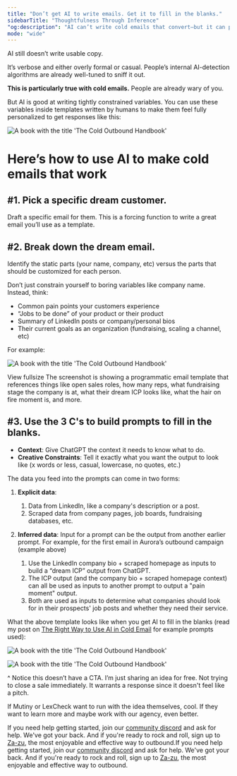 ```yaml
---
title: "Don’t get AI to write emails. Get it to fill in the blanks."
sidebarTitle: "Thoughtfulness Through Inference"
"og:description": "AI can’t write cold emails that convert—but it can power personalization. Learn how to use AI to fill in the blanks, scale outreach, and boost replies."
mode: "wide"
---
```


AI still doesn’t write usable copy.

It’s verbose and either overly formal or casual. People’s internal AI-detection algorithms are already well-tuned to sniff it out.

**This is particularly true with cold emails.** People are already wary of you.

But AI is good at writing tightly constrained variables. You can use these variables inside templates written by humans to make them feel fully personalized to get responses like this:

<img
  className=""
  src="/images/caught-my-attention-quote.webp"
  alt="A book with the title 'The Cold Outbound Handbook'"
/>

# Here’s how to use AI to make cold emails that work
## #1. Pick a specific dream customer.

Draft a specific email for them. This is a forcing function to write a great email you’ll use as a template.

## #2. Break down the dream email.

Identify the static parts (your name, company, etc) versus the parts that should be customized for each person.

Don’t just constrain yourself to boring variables like company name. Instead, think:

- Common pain points your customers experience
- “Jobs to be done” of your product or their product
- Summary of LinkedIn posts or company/personal bios
- Their current goals as an organization (fundraising, scaling a channel, etc)

For example:

<img
  className=""
  src="/images/dream-email-template-version.webp"
  alt="A book with the title 'The Cold Outbound Handbook'"
/>

View fullsize
The screenshot is showing a programmatic email template that references things like open sales roles, how many reps, what fundraising stage the company is at, what their dream ICP looks like, what the hair on fire moment is, and more.
## #3. Use the 3 C's to build prompts to fill in the blanks.

- **Context**: Give ChatGPT the context it needs to know what to do.
- **Creative Constraints**: Tell it exactly what you want the output to look like (x words or less, casual, lowercase, no quotes, etc.)

The data you feed into the prompts can come in two forms:

1. **Explicit data**:
   1. Data from LinkedIn, like a company's description or a post.
   2. Scraped data from company pages, job boards, fundraising databases, etc.

2. **Inferred data**: Input for a prompt can be the output from another earlier prompt. For example, for the first email in Aurora’s outbound campaign (example above)
   1. Use the LinkedIn company bio + scraped homepage as inputs to build a “dream ICP” output from ChatGPT.
   2. The ICP output (and the company bio + scraped homepage context) can all be used as inputs to another prompt to output a "pain moment" output.
   3. Both are used as inputs to determine what companies should look for in their prospects' job posts and whether they need their service.

What the above template looks like when you get AI to fill in the blanks (read my post on [The Right Way to Use AI in Cold Email](/the-right-way-to-use-AI-in-cold-email) for example prompts used):

<img
  className=""
  src="/images/dream-email-lexcheck.webp"
  alt="A book with the title 'The Cold Outbound Handbook'"
/>

<img
  className=""
  src="/images/dream-email-mutiny.webp"
  alt="A book with the title 'The Cold Outbound Handbook'"
/>

<Note> ^ Notice this doesn’t have a CTA. I’m just sharing an idea for free. Not trying to close a sale immediately. It warrants a response since it doesn't feel like a pitch.</Note>

If Mutiny or LexCheck want to run with the idea themselves, cool. If they want to learn more and maybe work with our agency, even better.

If you need help getting started, join our [community discord](https://discord.gg/6bUPKDf5) and ask for help. We've got your back. And if you're ready to rock and roll, sign up to [Za-zu](https://app.za-zu.com), the most enjoyable and effective way to outbound.If you need help getting started, join our [community discord](https://discord.gg/6bUPKDf5) and ask for help. We've got your back. And if you're ready to rock and roll, sign up to [Za-zu](https://app.za-zu.com), the most enjoyable and effective way to outbound.